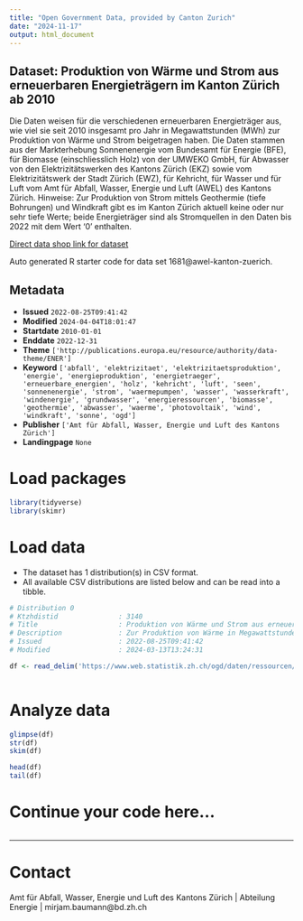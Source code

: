 ```yaml
---
title: "Open Government Data, provided by Canton Zurich"
date: "2024-11-17"
output: html_document
---
```


## Dataset: Produktion von Wärme und Strom aus erneuerbaren Energieträgern im Kanton Zürich ab 2010

Die Daten weisen für die verschiedenen erneuerbaren Energieträger aus, wie viel sie seit 2010 insgesamt pro Jahr in Megawattstunden (MWh) zur Produktion von Wärme und Strom beigetragen haben. Die Daten stammen aus der Markterhebung Sonnenenergie vom Bundesamt für Energie (BFE), für Biomasse (einschliesslich Holz) von der UMWEKO GmbH, für Abwasser von den Elektrizitätswerken des Kantons Zürich (EKZ) sowie vom Elektrizitätswerk der Stadt Zürich (EWZ), für Kehricht, für Wasser und für Luft vom Amt für Abfall, Wasser, Energie und Luft (AWEL) des Kantons Zürich. Hinweise: Zur Produktion von Strom mittels Geothermie (tiefe Bohrungen) und Windkraft gibt es im Kanton Zürich aktuell keine oder nur sehr tiefe Werte; beide Energieträger sind als Stromquellen in den Daten bis 2022 mit dem Wert '0' enthalten.

[Direct data shop link for dataset](https://www.zh.ch/de/politik-staat/statistik-daten/datenkatalog.html#/datasets/1681@awel-kanton-zuerich)

Auto generated R starter code for data set 1681@awel-kanton-zuerich.

## Metadata

- **Issued** `2022-08-25T09:41:42`
- **Modified** `2024-04-04T18:01:47`
- **Startdate** `2010-01-01`
- **Enddate** `2022-12-31`
- **Theme** `['http://publications.europa.eu/resource/authority/data-theme/ENER']`
- **Keyword** `['abfall', 'elektrizitaet', 'elektrizitaetsproduktion', 'energie', 'energieproduktion', 'energietraeger', 'erneuerbare_energien', 'holz', 'kehricht', 'luft', 'seen', 'sonnenenergie', 'strom', 'waermepumpen', 'wasser', 'wasserkraft', 'windenergie', 'grundwasser', 'energieressourcen', 'biomasse', 'geothermie', 'abwasser', 'waerme', 'photovoltaik', 'wind', 'windkraft', 'sonne', 'ogd']`
- **Publisher** `['Amt für Abfall, Wasser, Energie und Luft des Kantons Zürich']`
- **Landingpage** `None`


# Load packages

```r

library(tidyverse)
library(skimr)

```

# Load data

-   The dataset has 1 distribution(s) in CSV format.
-   All available CSV distributions are listed below and can be read into a tibble.

```r

# Distribution 0
# Ktzhdistid               : 3140
# Title                    : Produktion von Wärme und Strom aus erneuerbaren Energieträgern im Kanton Zürich
# Description              : Zur Produktion von Wärme in Megawattstunden (MWh) enthalten sind die Energieträger: Kehricht, Biomasse (einschliesslich Holz), Sonne, Wasser (umfasst Oberflächen- und Grundwasser), Geothermie (untiefe Bohrungen), Luft (umfasst Luft-Wärmepumpen) sowie Abwasser. Zur Produktion von Strom zusätzlich enthalten ist der Energieträger 'Windkraft', während bei 'Geothermie' keine 'untiefen', sondern nur 'tiefe' Bohrungen zur Stromproduktion beitragen; die Energieträger 'Luft' und 'Abwasser' werden zur Stromproduktion nicht genutzt.
# Issued                   : 2022-08-25T09:41:42
# Modified                 : 2024-03-13T13:24:31

df <- read_delim('https://www.web.statistik.zh.ch/ogd/daten/ressourcen/KTZH_00001681_00003140.csv')



```

# Analyze data

```r

glimpse(df)
str(df)
skim(df)

head(df)
tail(df)

```

# Continue your code here...

```r

```

------------------------------------------------------------------------

# Contact

Amt für Abfall, Wasser, Energie und Luft des Kantons Zürich | Abteilung Energie | mirjam.baumann@bd.zh.ch
